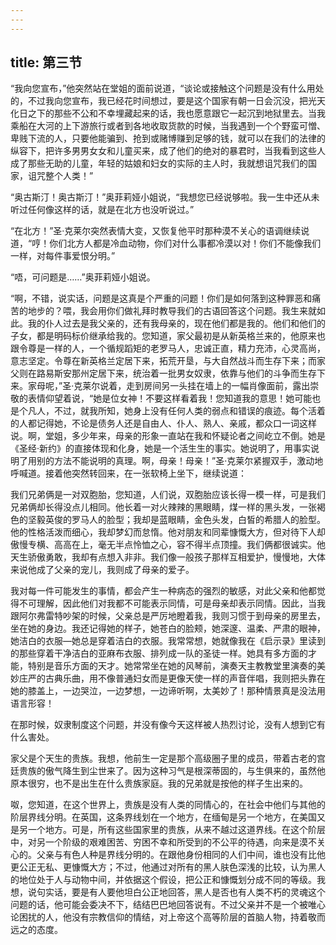 ```yaml
---
---
---
```

title: 第三节
---




“我向您宣布，”他突然站在堂姐的面前说道，“谈论或接触这个问题是没有什么用处的，不过我向您宣布，我已经花时间想过，要是这个国家有朝一日会沉没，把光天化日之下的那些不公和不幸埋藏起来的话，我也愿意跟它一起沉到地狱里去。当我乘船在大河的上下游旅行或者到各地收取货款的时候，当我遇到一个个野蛮可憎、卑贱下流的人，只要他能骗到、抢到或赌博赚到足够的钱，就可以在我们的法律的纵容下，把许多男男女女和儿童买来，成了他们的绝对的暴君时，当我看到这些人成了那些无助的儿童，年轻的姑娘和妇女的实际的主人时，我就想诅咒我们的国家，诅咒整个人类！”

“奥古斯汀！奥古斯汀！”奥菲莉娅小姐说，“我想您已经说够啦。我一生中还从未听过任何像这样的话，就是在北方也没听说过。”

“在北方！”圣·克莱尔突然表情大变，又恢复他平时那种漠不关心的语调继续说道，“哼！你们北方人都是冷血动物，你们对什么事都冷漠以对！你们不能像我们一样，对每件事爱恨分明。”

“唔，可问题是……”奥菲莉娅小姐说。

“啊，不错，说实话，问题是这真是个严重的问题！你们是如何落到这种罪恶和痛苦的地步的？喂，我会用你们做礼拜时教导我们的古语回答这个问题。我生来就如此。我的仆人过去是我父亲的，还有我母亲的，现在他们都是我的。他们和他们的子女，都是明码标价继承给我的。您知道，家父最初是从新英格兰来的，他原来也跟令尊是一样的人，一个循规蹈矩的老罗马人，忠诚正直，精力充沛，心灵高尚，意志坚定。令尊在新英格兰定居下来，拓荒开垦，与大自然战斗而生存下来；而家父则在路易斯安那州定居下来，统治着一批男女奴隶，依靠与他们的斗争而生存下来。家母呢，”圣·克莱尔说着，走到房间另一头挂在墙上的一幅肖像面前，露出崇敬的表情仰望着说，“她是位女神！不要这样看着我！您知道我的意思！她可能也是个凡人，不过，就我所知，她身上没有任何人类的弱点和错误的痕迹。每个活着的人都记得她，不论是债务人还是自由人、仆人、熟人、亲戚，都众口一词这样说。啊，堂姐，多少年来，母亲的形象一直站在我和怀疑论者之间屹立不倒。她是《圣经·新约》的直接体现和化身，她是一个活生生的事实。她说明了，用事实说明了用别的方法不能说明的真理。啊，母亲！母亲！”圣·克莱尔紧握双手，激动地呼喊道。接着他突然转回来，在一张软椅上坐下，继续说道：

我们兄弟俩是一对双胞胎，您知道，人们说，双胞胎应该长得一模一样，可是我们兄弟俩却长得没点儿相同。他长着一对火辣辣的黑眼睛，煤一样的黑头发，一张褐色的坚毅英俊的罗马人的脸型；我却是蓝眼睛，金色头发，白皙的希腊人的脸型。他的性格活泼而细心，我却梦幻而怠惰。他对朋友和同辈慷慨大方，但对待下人却傲慢专横、高高在上，毫无半点怜恤之心，容不得半点顶撞。我们俩都很诚实。他天生骄傲勇敢，我却有点想入非非。我们像一般孩子那样互相爱护，慢慢地，大体来说他成了父亲的宠儿，我则成了母亲的爱子。

我对每一件可能发生的事情，都会产生一种病态的强烈的敏感，对此父亲和他都觉得不可理解，因此他们对我都不可能表示同情，可是母亲却表示同情。因此，当我跟阿尔弗雷特吵架的时候，父亲总是严厉地瞪着我，我则习惯于到母亲的房里去，坐在她的身边。我还记得她的样子，她苍白的脸颊，她深邃、温柔、严肃的眼神，她洁白的衣服—她总是穿着洁白的衣服。我常常想，她就像我在《启示录》里读到的那些穿着干净洁白的亚麻布衣服、排列成一队的圣徒一样。她具有多方面的才能，特别是音乐方面的天才。她常常坐在她的风琴前，演奏天主教教堂里演奏的美妙庄严的古典乐曲，用不像普通妇女而是更像天使一样的声音伴唱，我则把头靠在她的膝盖上，一边哭泣，一边梦想，一边谛听啊，太美妙了！那种情景真是没法用语言形容！

在那时候，奴隶制度这个问题，并没有像今天这样被人热烈讨论，没有人想到它有什么害处。

家父是个天生的贵族。我想，他前生一定是那个高级圈子里的成员，带着古老的宫廷贵族的傲气降生到尘世来了。因为这种习气是根深蒂固的，与生俱来的，虽然他原本很穷，也不是出生在什么贵族家庭。我的兄弟就是按他的样子生出来的。

呶，您知道，在这个世界上，贵族是没有人类的同情心的，在社会中他们与其他的阶层界线分明。在英国，这条界线划在一个地方，在缅甸是另一个地方，在美国又是另一个地方。可是，所有这些国家里的贵族，从来不越过这道界线。在这个阶层中，对另一个阶级的艰难困苦、穷困不幸和所受到的不公平的待遇，向来是漠不关心的。父亲与有色人种是界线分明的。在跟他身份相同的人们中间，谁也没有比他更公正无私、更慷慨大方；不过，他通过对所有的黑人肤色深浅的比较，认为黑人的地位处于人与动物中间，并依据这个假设，把公正和慷慨划分成不同的等级。我想，说句实话，要是有人要他坦白公正地回答，黑人是否也有人类不朽的灵魂这个问题的话，他可能会委决不下，结结巴巴地回答说有。不过父亲并不是一个被唯心论困扰的人，他没有宗教信仰的情结，对上帝这个高等阶层的首脑人物，持着敬而远之的态度。
